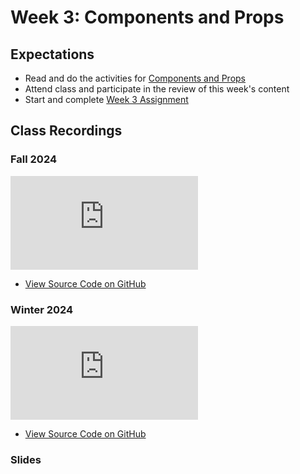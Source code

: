 # Week 3: Components and Props

## Expectations

- Read and do the activities for [Components and Props](/week-3/components-and-props)
- Attend class and participate in the review of this week's content
- Start and complete [Week 3 Assignment](/week-3/assignment)

## Class Recordings

### Fall 2024

<iframe
  style={{ width: "100%", aspectRatio: "16/9" }}
  src="https://www.youtube.com/embed/BnKbfcVelJg?si=2dDa8yalWWMMxR56"
  title="YouTube video player"
  frameBorder="0"
  allow="accelerometer; autoplay; clipboard-write; encrypted-media; gyroscope; picture-in-picture; web-share"
  allowFullScreen="allowFullScreen"
></iframe>

- [View Source Code on GitHub](https://github.com/warsylewicz/webdev2-demos/tree/c675a679935d3cb911186c05f0b77f718aea01a2/app/week-3)

### Winter 2024

<iframe
  style={{ width: "100%", aspectRatio: "16/9" }}
  src="https://www.youtube.com/embed/Rj8cZRyjt94?si=ajtNA4chW4akBrUt"
  title="YouTube video player"
  frameBorder="0"
  allow="accelerometer; autoplay; clipboard-write; encrypted-media; gyroscope; picture-in-picture; web-share"
  allowFullScreen="allowFullScreen"
></iframe>

- [View Source Code on GitHub](https://github.com/warsylewicz/webdev2-demos/tree/65de9483e74f9a0edf6c4e81d1b5bbb797a457c5/app/week-3)

### Slides


<Slideshow file="/week-3/slides" />
